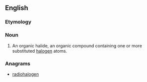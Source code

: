==English==

===Etymology===
{{prefix|organo|halide|lang=en}}

===Noun===
{{en-noun}}

# {{context|organic compound|lang=en}} An organic halide, an organic compound containing one or more substituted [[halogen]] atoms.

===Anagrams===
* [[radiohalogen#English|radiohalogen]]